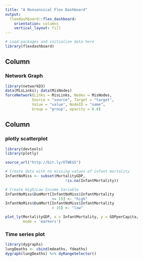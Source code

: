 ```yaml
---
title: "A Nonsensical Flex Dashboard"
output: 
  flexdashboard::flex_dashboard:
    orientation: columns
    vertical_layout: fill
---
```


```r
# Load packages and initialize data here
library(flexdashboard)
```

Column {data-width=650}
-----------------------------------------------------------------------

### Network Graph

```r
library(networkD3)
data(MisLinks); data(MisNodes)
forceNetwork(Links = MisLinks, Nodes = MisNodes,
            Source = "source", Target = "target",
            Value = "value", NodeID = "name",
            Group = "group", opacity = 0.8)
```

Column {data-width=350}
-----------------------------------------------------------------------

### plotly scatterplot

```r
library(devtools)
library(plotly)

source_url("http://bit.ly/OTWEGS")

# Create data with no missing values of infant mortality
InfantNoMiss <- subset(MortalityGDP,
                           !is.na(InfantMortality))

# Create High/Low Income Variable
InfantNoMiss$DumMort[InfantNoMiss$InfantMortality
                     >= 15] <- "high"
InfantNoMiss$DumMort[InfantNoMiss$InfantMortality
                     < 15] <- "low"

plot_ly(MortalityGDP, x = InfantMortality, y = GDPperCapita,
        mode = 'markers')
```

### Time series plot

```r
library(dygraphs)
lungDeaths <- cbind(mdeaths, fdeaths)
dygraph(lungDeaths) %>% dyRangeSelector()
```
